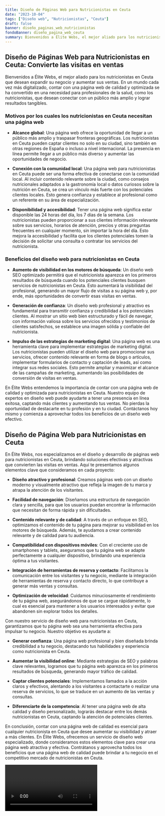 ```yaml
---
title: Diseño de Páginas Web para Nutricionistas en Ceuta
date: "2023-10-04"
tags: ["Diseño web", "Nutricionistas", "Ceuta"]
draft: false
banner: diseño_paginas_web_nutricionistas
fondoBanner: diseño_pagina_web_ceuta
summary: Bienvenidos a Élite Webs, el mejor aliado para los nutricionistas en Ceuta que desean expandir su negocio y aumentar sus ventas. En un mundo cada vez más digitalizado, contar con una página web de calidad y optimizada se ha convertido en una necesidad para profesionales de la salud, como los nutricionistas, que desean conectar con un público más amplio y lograr resultados tangibles.
---
```



## **Diseño de Páginas Web para Nutricionistas en Ceuta: Convierte las visitas en ventas**

Bienvenidos a Élite Webs, el mejor aliado para los nutricionistas en Ceuta que desean expandir su negocio y aumentar sus ventas. En un mundo cada vez más digitalizado, contar con una página web de calidad y optimizada se ha convertido en una necesidad para profesionales de la salud, como los nutricionistas, que desean conectar con un público más amplio y lograr resultados tangibles.

### **Motivos por los cuales los nutricionistas en Ceuta necesitan una página web**

- **Alcance global**: Una página web ofrece la oportunidad de llegar a un público más amplio y traspasar fronteras geográficas. Los nutricionistas en Ceuta pueden captar clientes no solo en su ciudad, sino también en otras regiones de España o incluso a nivel internacional. La presencia en línea permite llegar a un público más diverso y aumentar las oportunidades de negocio.

- **Conexión con la comunidad local**: Una página web para nutricionistas en Ceuta puede ser una forma efectiva de conectarse con la comunidad local. Al incluir contenido relevante sobre la ciudad, como consejos nutricionales adaptados a la gastronomía local o datos curiosos sobre la nutrición en Ceuta, se crea un vínculo más fuerte con los potenciales clientes locales. Esto genera confianza y establece al profesional como un referente en su área de especialización.

- **Disponibilidad y accesibilidad**: Tener una página web significa estar disponible las 24 horas del día, los 7 días de la semana. Los nutricionistas pueden proporcionar a sus clientes información relevante sobre sus servicios, horarios de atención, precios y otras preguntas frecuentes en cualquier momento, sin importar la hora del día. Esto mejora la accesibilidad y facilita que los clientes potenciales tomen la decisión de solicitar una consulta o contratar los servicios del nutricionista.

### **Beneficios del diseño web para nutricionistas en Ceuta**

- **Aumento de visibilidad en los motores de búsqueda**: Un diseño web SEO optimizado permitirá que el nutricionista aparezca en los primeros resultados de búsqueda cuando los potenciales clientes busquen servicios de nutricionistas en Ceuta. Esto aumentará la visibilidad del profesional, generando un mayor flujo de visitas a su página web y, por ende, más oportunidades de convertir esas visitas en ventas.

- **Generación de confianza**: Un diseño web profesional y atractivo es fundamental para transmitir confianza y credibilidad a los potenciales clientes. Al mostrar un sitio web bien estructurado y fácil de navegar, con información valiosa sobre los servicios ofrecidos y testimonios de clientes satisfechos, se establece una imagen sólida y confiable del nutricionista.

- **Impulso de las estrategias de marketing digital**: Una página web es una herramienta clave para implementar estrategias de marketing digital. Los nutricionistas pueden utilizar el diseño web para promocionar sus servicios, ofrecer contenido relevante en forma de blogs o artículos, implementar formularios de contacto y captación de leads, así como integrar sus redes sociales. Esto permite ampliar y maximizar el alcance de las campañas de marketing, aumentando las posibilidades de conversión de visitas en ventas.

En Élite Webs entendemos la importancia de contar con una página web de calidad y optimizada para nutricionistas en Ceuta. Nuestro equipo de expertos en diseño web puede ayudarte a tener una presencia en línea exitosa, captando más clientes y aumentando tus ventas. No pierdas la oportunidad de destacarte en tu profesión y en tu ciudad. Contáctanos hoy mismo y comienza a aprovechar todos los beneficios de un diseño web efectivo.

<GifSeo />

<Cta />

## Diseño de Página Web para Nutricionistas en Ceuta

En Élite Webs, nos especializamos en el diseño y desarrollo de páginas web para nutricionistas en Ceuta, brindando soluciones efectivas y atractivas que convierten las visitas en ventas. Aquí te presentamos algunos elementos clave que consideramos en cada proyecto:

- **Diseño atractivo y profesional**: Creamos páginas web con un diseño moderno y visualmente atractivo que refleja la imagen de tu marca y atrapa la atención de los visitantes.

- **Facilidad de navegación**: Diseñamos una estructura de navegación clara y sencilla, para que los usuarios puedan encontrar la información que necesitan de forma rápida y sin dificultades.

- **Contenido relevante y de calidad**: A través de un enfoque en SEO, optimizamos el contenido de tu página para mejorar su visibilidad en los motores de búsqueda. Además, te ayudamos a crear contenido relevante y de calidad para tu audiencia.

- **Compatibilidad con dispositivos móviles**: Con el creciente uso de smartphones y tablets, aseguramos que tu página web se adapte perfectamente a cualquier dispositivo, brindando una experiencia óptima a tus visitantes.

- **Integración de herramientas de reserva y contacto**: Facilitamos la comunicación entre los visitantes y tu negocio, mediante la integración de herramientas de reserva y contacto directo, lo que contribuye a generar más ventas y consultas.

- **Optimización de velocidad**: Cuidamos minuciosamente el rendimiento de tu página web, asegurándonos de que se cargue rápidamente, lo cual es esencial para mantener a los usuarios interesados y evitar que abandonen sin explorar todos los detalles.

Con nuestro servicio de diseño web para nutricionistas en Ceuta, garantizamos que tu página web sea una herramienta efectiva para impulsar tu negocio. Nuestro objetivo es ayudarte a:

- **Generar confianza**: Una página web profesional y bien diseñada brinda credibilidad a tu negocio, destacando tus habilidades y experiencia como nutricionista en Ceuta.

- **Aumentar la visibilidad online**: Mediante estrategias de SEO y palabras clave relevantes, logramos que tu página web aparezca en los primeros resultados de búsqueda, generando mayor tráfico de calidad.

- **Captar clientes potenciales**: Implementamos llamados a la acción claros y efectivos, alentando a los visitantes a contactarte o realizar una reserva de servicios, lo que se traduce en un aumento de las ventas y consultas.

- **Diferenciarte de la competencia**: Al tener una página web de alta calidad y diseño personalizado, lograrás destacar entre los demás nutricionistas en Ceuta, captando la atención de potenciales clientes.

En conclusión, contar con una página web de calidad es esencial para cualquier nutricionista en Ceuta que desee aumentar su visibilidad y atraer a más clientes. En Élite Webs, ofrecemos un servicio de diseño web especializado, donde consideramos estos elementos clave para crear una página web atractiva y efectiva. Contrátanos y aprovecha todos los beneficios que una página web de calidad puede brindar a tu negocio en el competitivo mercado de nutricionistas en Ceuta.

<Video />

<CtaBot job="Nutricionistas" city="Ceuta" />

<Gmaps query="Ceuta+españa+maps" />
